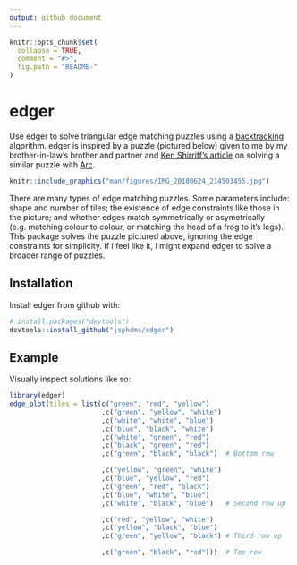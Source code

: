 ```yaml
---
output: github_document
---
```


<!-- README.md is generated from README.Rmd. Please edit that file -->

```r
knitr::opts_chunk$set(
  collapse = TRUE,
  comment = "#>",
  fig.path = "README-"
)
```

# edger

Use edger to solve triangular edge matching puzzles using a [backtracking](https://en.wikipedia.org/wiki/Backtracking) algorithm. edger is inspired by a puzzle (pictured below) given to me by my brother-in-law's brother and partner and [Ken Shirriff's article](http://www.righto.com/2010/12/solving-edge-match-puzzles-with-arc-and.html) on solving a similar puzzle with [Arc](https://en.wikipedia.org/wiki/Arc_(programming_language)).

```r
knitr::include_graphics("man/figures/IMG_20180624_214503455.jpg")
```

There are many types of edge matching puzzles. Some parameters include: shape and number of tiles; the existence of edge constraints like those in the picture; and whether edges match symmetrically or asymetrically (e.g. matching colour to colour, or matching the head of a frog to it's legs). This package solves the puzzle pictured above, ignoring the edge constraints for simplicity. If I feel like it, I might expand edger to solve a broader range of puzzles.

## Installation

Install edger from github with:

```r
# install.packages("devtools")
devtools::install_github("jsphdms/edger")
```

## Example

Visually inspect solutions like so:

```r
library(edger)
edge_plot(tiles = list(c("green", "red", "yellow")
                       ,c("green", "yellow", "white")
                       ,c("white", "white", "blue")
                       ,c("blue", "black", "white")
                       ,c("white", "green", "red")
                       ,c("black", "green", "red")
                       ,c("green", "black", "black")  # Bottom row

                       ,c("yellow", "green", "white")
                       ,c("blue", "yellow", "red")
                       ,c("green", "red", "black")
                       ,c("blue", "white", "blue")
                       ,c("white", "black", "blue")   # Second row up

                       ,c("red", "yellow", "white")
                       ,c("yellow", "black", "blue")
                       ,c("green", "yellow", "black") # Third row up

                       ,c("green", "black", "red")))  # Top row
```

